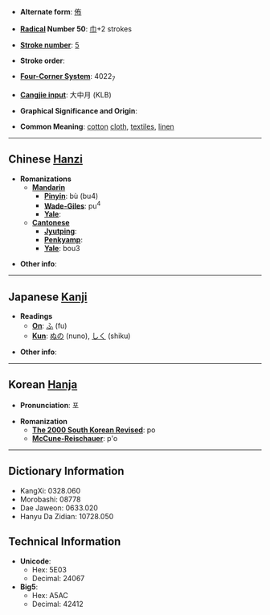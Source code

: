 * '''Alternate form''': [[佈]]

* '''[[Wiktionary:Chinese radical index| Radical]] Number 50''': [[Wiktionary:Chinese radical index 巾|巾]]+2 strokes

* '''[[Wiktionary:Chinese total strokes index|Stroke number]]''': [[Wiktionary:Chinese total strokes index 5|5]]

* '''Stroke order''': 

* '''[[Wiktionary:Chinese four corner index|Four-Corner System]]''': 4022<sub>7</sub>

* '''[[Wiktionary:Chinese Cangjie index|Cangjie input]]''': 大中月 (KLB)

* '''Graphical Significance and Origin''': 

* '''Common Meaning''': [[cotton]] [[cloth]], [[textile]]s, [[linen]]

----

== Chinese [[Hanzi]] ==

* '''Romanizations'''
** '''[[Mandarin]]'''
*** '''[[Pinyin]]''': bù (bu4)
*** '''[[Wade-Giles]]''': pu<sup>4</sup>
*** '''[[Yale]]''': 
** '''[[Cantonese]]'''
*** '''[[Jyutping]]''':
*** '''[[Penkyamp]]''': 
*** '''[[Yale]]''': bou3

* '''Other info''': 

----

== Japanese [[Kanji]] ==

* '''Readings'''
** '''[[On]]''': [[ふ]] (fu)
** '''[[Kun]]''': [[ぬの]] (nuno), [[しく]] (shiku)

* '''Other info''':  

----

== Korean [[Hanja]] ==

* '''Pronunciation''': 포

* '''Romanization'''
** '''[[The 2000 South Korean Revised Romanization|The 2000 South Korean Revised]]''': po
** '''[[McCune-Reischauer]]''': p'o

----

== Dictionary Information ==

* KangXi: 0328.060
* Morobashi: 08778
* Dae Jaweon: 0633.020
* Hanyu Da Zidian: 10728.050

== Technical Information ==

* '''Unicode''':
** Hex: 5E03
** Decimal: 24067
* '''Big5''':
** Hex: A5AC
** Decimal: 42412